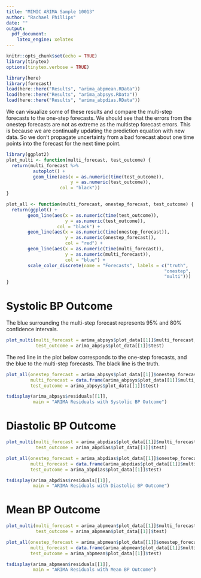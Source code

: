 ```yaml
---
title: "MIMIC ARIMA Sample 10013"
author: "Rachael Phillips"
date: ""
output:
  pdf_document:
    latex_engine: xelatex
---
```

```r
knitr::opts_chunk$set(echo = TRUE)
library(tinytex)
options(tinytex.verbose = TRUE)
```
```r
library(here)
library(forecast)
load(here::here("Results", "arima_abpmean.RData"))
load(here::here("Results", "arima_abpsys.RData"))
load(here::here("Results", "arima_abpdias.RData"))
```

We can visualize some of these results and compare the multi-step forecasts to
the one-step forecasts. We should see that the errors from the onestep forecasts
are not as extreme as the multistep forecast errors. This is because we are
continually updating the prediction equation with new data. So we don't
propagate uncertainty from a bad forecast about one time points into the
forecast for the next time point.

```r
library(ggplot2)
plot_multi <- function(multi_forecast, test_outcome) {
  return(multi_forecast %>%
          autoplot() +
          geom_line(aes(x = as.numeric(time(test_outcome)),
                        y = as.numeric(test_outcome)),
                    col = "black"))
}

plot_all <- function(multi_forecast, onestep_forecast, test_outcome) {            
  return(ggplot() +
        geom_line(aes(x = as.numeric(time(test_outcome)),
                      y = as.numeric(test_outcome)),
                   col = "black") +
        geom_line(aes(x = as.numeric(time(onestep_forecast)),
                      y = as.numeric(onestep_forecast)),
                      col = "red") +
        geom_line(aes(x = as.numeric(time(multi_forecast)),
                      y = as.numeric(multi_forecast)),
                      col = "blue") +              
        scale_color_discrete(name = "Forecasts", labels = c("truth",
                                                           "onestep",
                                                           "multi")))
}
```

# Systolic BP Outcome

The blue surrounding the multi-step forecast represents 95\% and 80\% confidence 
intervals.

```r
plot_multi(multi_forecast = arima_abpsys$plot_data[[1]]$multi_forecast,
           test_outcome = arima_abpsys$plot_data[[1]]$test)

```

The red line in the plot below corresponds to the one-step forecasts, and the 
blue to the multi-step forecasts. The black line is the truth. 

```r
plot_all(onestep_forecast = arima_abpsys$plot_data[[1]]$onestep_forecast,
         multi_forecast = data.frame(arima_abpsys$plot_data[[1]]$multi_forecast)[,1],
         test_outcome = arima_abpsys$plot_data[[1]]$test)
```

```r
tsdisplay(arima_abpsys$residuals[[1]],
          main = "ARIMA Residuals with Systolic BP Outcome")   
```

\clearpage

# Diastolic BP Outcome

```r
plot_multi(multi_forecast = arima_abpdias$plot_data[[1]]$multi_forecast,
           test_outcome = arima_abpdias$plot_data[[1]]$test)
```

```r
plot_all(onestep_forecast = arima_abpdias$plot_data[[1]]$onestep_forecast,
         multi_forecast = data.frame(arima_abpdias$plot_data[[1]]$multi_forecast)[,1],
         test_outcome = arima_abpdias$plot_data[[1]]$test)   
```

```r
tsdisplay(arima_abpdias$residuals[[1]],
          main = "ARIMA Residuals with Diastolic BP Outcome")

```

\clearpage

# Mean BP Outcome

```r
plot_multi(multi_forecast = arima_abpmean$plot_data[[1]]$multi_forecast,
           test_outcome = arima_abpmean$plot_data[[1]]$test)
```

```r
plot_all(onestep_forecast = arima_abpmean$plot_data[[1]]$onestep_forecast,
         multi_forecast = data.frame(arima_abpmean$plot_data[[1]]$multi_forecast)[,1],
         test_outcome = arima_abpmean$plot_data[[1]]$test)
```

```r
tsdisplay(arima_abpmean$residuals[[1]],
          main = "ARIMA Residuals with Mean BP Outcome")      
```
